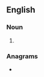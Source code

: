 ==English==

===Noun===
{{head|en|noun plural form}}

# {{plural of|unction|lang=en}}

===Anagrams===
* {{anagrams|en|a=cinnostu|nonictus|scuntion}}